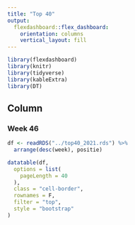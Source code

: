 ```yaml
---
title: "Top 40"
output: 
  flexdashboard::flex_dashboard:
    orientation: columns
    vertical_layout: fill
---
```


```r
library(flexdashboard)
library(knitr)
library(tidyverse)
library(kableExtra)
library(DT)
```

Column {data-width=1000}
-----------------------------------------------------------------------

### Week 46

```r
df <- readRDS("../top40_2021.rds") %>% 
  arrange(desc(week), positie)

datatable(df, 
  options = list(
    pageLength = 40
  ),
  class = "cell-border",
  rownames = F,
  filter = "top",
  style = "bootstrap"
)
```
